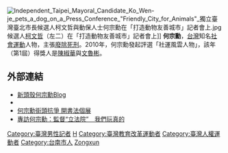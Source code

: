 {{多個問題|
{{blpunsourced|time=2018-10-15T02:31:31+00:00}}
{{trivia|time=2018-10-15T02:31:31+00:00}}
{{lead section|time=2012-06-27T03:36:51+00:00}}
}}
[[File:Independent_Taipei_Mayoral_Candidate_Ko_Wen-je_pets_a_dog_on_a_Press_Conference_"Friendly_City_for_Animals"_獨立臺灣臺北市長候選人柯文哲與動保人士何宗勳在「打造動物友善城市」記者會上.jpg|thumb]]候選人[[柯文哲|柯文哲]]（左二）在「打造動物友善城市」記者會上]]
'''何宗勳'''，[[台灣|台灣]]知名[[社會運動|社會運動]]人物，主張[[廢除死刑|廢除死刑]]。2010年，何宗勳發起評選「社運風雲人物」，該年（第1屆）得獎人是[[陳椒華|陳椒華]]與[[文魯彬|文魯彬]]。

==外部連結==
* [http://newtalk.tw/blog_read.php?oid=19523 新頭殼何宗勳Blog]{{Wayback|url=http://newtalk.tw/blog_read.php?oid=19523 |date=20140701080704 }}
* {{facebook|hehe7747}}
* [https://web.archive.org/web/20120527173154/http://mag.chinatimes.com/mag-cnt.aspx?artid=13153 何宗勳街頭抗爭 開書法個展]
* [http://www.chinareviewnews.com/doc/1008/5/7/6/100857643.html?coluid=93&kindid=4030&docid=100857643&mdate=0115003654 專訪何宗勳：監督“立法院”　我們玩真的] {{Wayback|url=http://www.chinareviewnews.com/doc/1008/5/7/6/100857643.html?coluid=93&kindid=4030&docid=100857643&mdate=0115003654 |date=20190312200257 }}

[[Category:臺灣男性記者|Category:臺灣男性記者]]
[[Category:臺灣環境保護運動者|H]]
[[Category:臺灣教育改革運動者|Category:臺灣教育改革運動者]]
[[Category:臺灣人權運動者|Category:臺灣人權運動者]]
[[Category:台南市人|Category:台南市人]]
[[Category:何姓|Zongxun]]